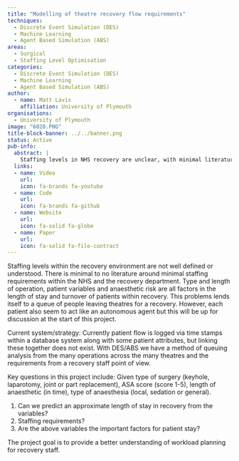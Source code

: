 ```yaml
---
title: "Modelling of theatre recovery flow requirements"
techniques:
  - Discrete Event Simulation (DES)
  - Machine Learning
  - Agent Based Simulation (ABS)
areas:
  - Surgical
  - Staffing Level Optimisation
categories:
  - Discrete Event Simulation (DES)
  - Machine Learning
  - Agent Based Simulation (ABS)
author:
  - name: Matt Lavis
    affiliation: University of Plymouth
organisations:
  - University of Plymouth
image: "6028.PNG"
title-block-banner: ../../banner.png
status: Active
pub-info:
  abstract: |
    Staffing levels in NHS recovery are unclear, with minimal literature on requirements. Factors like operation type, patient variables, and anaesthetic risk affect recovery time, causing queues. Current systems log patient flow but lack integration. The project aims to predict recovery stay, determine staffing needs, and identify key factors, improving workload planning for recovery staff.
  links:
  - name: Video
    url:
    icon: fa-brands fa-youtube
  - name: Code
    url:
    icon: fa-brands fa-github
  - name: Website
    url:
    icon: fa-solid fa-globe
  - name: Paper
    url:
    icon: fa-solid fa-file-contract
---
```


Staffing levels within the recovery environment are not well defined or understood. There is minimal to no literature around minimal staffing requirements within the NHS and the recovery department. Type and length of operation, patient variables and anaesthetic risk are all factors in the length of stay and turnover of patients within recovery. This problems lends itself to a queue of people leaving theatres for a recovery. However, each patient also seem to act like an autonomous agent but this will be up for discussion at the start of this project.

Current system/strategy: Currently patient flow is logged via time stamps within a database system along with some patient attributes, but linking these together does not exist. With DES/ABS we have a method of queuing analysis from the many operations across the many theatres and the requirements from a recovery staff point of view.

Key questions in this project include:
Given type of surgery (keyhole, laparotomy, joint or part replacement), ASA score (score 1-5), length of anaesthetic (in time), type of anaesthesia (local, sedation or general).

1. Can we predict an approximate length of stay in recovery from the variables?
2. Staffing requirements?
3. Are the above variables the important factors for patient stay?

The project goal is to provide a better understanding of workload planning for recovery staff.
